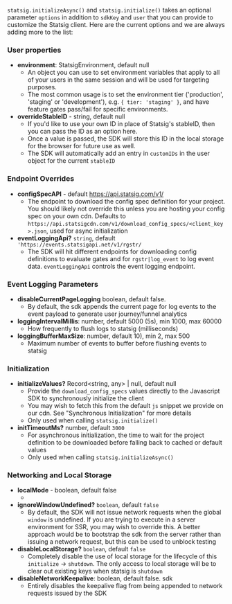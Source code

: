 
`statsig.initializeAsync()` and `statsig.initialize()` takes an optional parameter `options` in addition to `sdkKey` and `user` that you can provide to customize the Statsig client. Here are the current options and we are always adding more to the list:

### User properties
- **environment**: StatsigEnvironment, default null
  - An object you can use to set environment variables that apply to all of your users in the same session and will be used for targeting purposes.
  - The most common usage is to set the environment tier ('production', 'staging' or 'development'), e.g. `{ tier: 'staging' }`, and have feature gates pass/fail for specific environments.
- **overrideStableID** - string, default null
  - If you'd like to use your own ID in place of Statsig's stableID, then you can pass the ID as an option here.
  - Once a value is passed, the SDK will store this ID in the local storage for the browser for future use as well.
  - The SDK will automatically add an entry in `customIDs` in the user object for the current `stableID`

### Endpoint Overrides
- **configSpecAPI** - default https://api.statsig.com/v1/
  - The endpoint to download the config spec definition for your project. You should likely not override this unless you are hosting your config spec on your own cdn.  Defaults to `https://api.statsigcdn.com/v1/download_config_specs/<client_key>.json`, used for async initialization
- **eventLoggingApi?** `string`, default `'https://events.statsigapi.net/v1/rgstr/`
  - The SDK will hit different endpoints for downloading config definitions to evaluate gates and for `rgstr|log_event` to log event data. `eventLoggingApi` controls the event logging endpoint.

### Event Logging Parameters
- **disableCurrentPageLogging** boolean, default false.
  - By default, the sdk appends the current page for log events to the event payload to generate user journey/funnel analytics
- **loggingIntervalMillis**: number, default 5000 (5s), min 1000, max 60000
  - How frequently to flush logs to statsig (milliseconds)
- **loggingBufferMaxSize**: number, default 10), min 2, max 500
  - Maximum number of events to buffer before flushing events to statsig

### Initialization
- **initializeValues?** Record<string, any> | null, default null
  - Provide the `download_config_specs` values directly to the Javascript SDK to synchronously initialize the client
  - You may wish to fetch this from the default `js` snippet we provide on our cdn.  See "Synchronous Initialization" for more details
  - Only used when calling `statsig.initialize()`
- **initTimeoutMs?** number, default `3000`
  - For asynchronous initialization, the time to wait for the project definition to be downloaded before falling back to cached or default values
  - Only used when calling `statsig.initializeAsync()`

### Networking and Local Storage
- **localMode** - boolean, default false
  - <LocalModeSnippet type="client" />
- **ignoreWindowUndefined?** `boolean`, default `false`
  - By default, the SDK will not issue network requests when the global `window` is undefined.  If you are trying to execute in a server environment for SSR, you may wish to override this.  A better approach would be to bootstrap the sdk from the server rather than issuing a network request, but this can be used to unblock testing
- **disableLocalStorage?** `boolean`, default `false`
  - Completely disable the use of local storage for the lifecycle of this `initialize` -> `shutdown`. The only access to local storage will be to clear out existing keys when statsig is `shutdown`
- **disableNetworkKeepalive**: boolean, default false. sdk
  - Entirely disables the keepalive flag from being appended to network requests issued by the SDK
